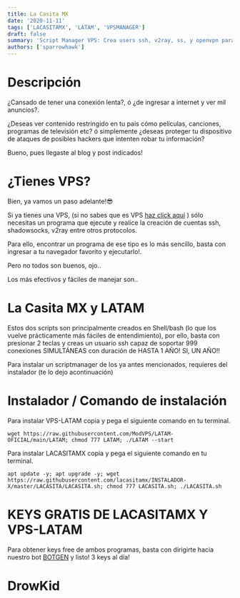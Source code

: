 ```yaml
---
title: La Casita MX
date: '2020-11-11'
tags: ['LACASITAMX', 'LATAM', 'VPSMANAGER']
draft: false
summary: 'Script Manager VPS: Crea users ssh, v2ray, ss, y openvpn para internet gratis.'
authors: ['sparrowhawk']
---
```


# Descripción
¿Cansado de tener una conexión lenta?, ó ¿de ingresar a internet y ver mil anuncios?.

¿Deseas ver contenido restringido en tu país cómo películas, canciones, programas de televisión etc? ó simplemente ¿deseas proteger tu dispositivo de ataques de posibles hackers que intenten robar tu información?

Bueno, pues llegaste al blog y post indicados!

# ¿Tienes VPS?

Bien, ya vamos un paso adelante!😎

Si ya tienes una VPS, (si no sabes que es VPS [haz click aquí](/blog/queesvps.mdx) ) sólo necesitas un programa que ejecute y realice la creación de cuentas ssh, shadowsocks, v2ray entre otros protocolos.

Para ello, encontrar un programa de ese tipo es lo más sencillo, basta con ingresar a tu navegador favorito y ejecutarlo!.

Pero no todos son buenos, ojo..

Los más efectivos y fáciles de manejar son..

# La Casita MX y LATAM

Estos dos scripts son principalmente creados en Shell/bash (lo que los vuelve prácticamente más fáciles de entendimiento), por ello, basta con presionar 2 teclas y creas un usuario ssh capaz de soportar 999 conexiones SIMULTÁNEAS con duración de HASTA 1 AÑO!
SI, UN AÑO!!

Para instalar un scriptmanager de los ya antes mencionados, requieres del instalador (te lo dejo acontinuación)

# Instalador / Comando de instalación 

Para instalar VPS-LATAM copia y pega el siguiente comando en tu terminal.
```
wget https://raw.githubusercontent.com/ModVPS/LATAM-OFICIAL/main/LATAM; chmod 777 LATAM; ./LATAM --start
```

Para instalar LACASITAMX copia y pega el siguiente comando en tu terminal.

```
apt update -y; apt upgrade -y; wget https://raw.githubusercontent.com/lacasitamx/INSTALADOR-X/master/LACASITA/LACASITA.sh; chmod 777 LACASITA.sh; ./LACASITA.sh 
```

# KEYS GRATIS DE LACASITAMX Y VPS-LATAM

Para obtener keys free de ambos programas, basta con dirigirte hacia nuestro bot [BOTGEN](https://t.me/botgenmx_bot) y listo!
3 keys al día!

# DrowKid
